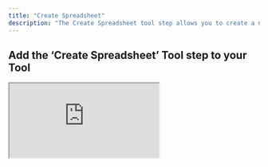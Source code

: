 ```yaml
---
title: "Create Spreadsheet"
description: "The Create Spreadsheet tool step allows you to create a new Google Sheet"
---
```


## Add the ‘Create Spreadsheet’ Tool step to your Tool


<div style={{
  position: "relative",
  boxSizing: "content-box",
  maxHeight: "80vh",
  width: "100%",
  aspectRatio: "1.8057022175290391",
  padding: "24px 0"
}}>
  <iframe
    src="https://app.supademo.com/embed/cmdwlvhar6rk59f96a2u0cfli?embed_v=2&utm_source=embed"
    loading="lazy"
    title="Google Sheets Create Spreadsheet"
    allow="clipboard-write"
    webkitallowfullscreen="true"
    mozallowfullscreen="true"
    allowFullScreen
    style={{
      position: "absolute",
      top: 0,
      left: 0,
      width: "100%",
      height: "100%",
      border: "3px solid #5E43CE",
      borderRadius: "10px",
      objectFit: "cover"
    }}
  />
</div>



You can add the ‘Create Spreadsheet’ Tool step to your Tool by:

1. Creating a new Tool, then searching for the ‘Create Spreadsheet’ Tool step
2. Click ‘Expand’ to see the full Tool step
3. Select the Drive you would like to use (defaults to "My Drive").
4. Select the name of the new spreadsheet you would like to create.
5. Select the folder you would like to create the spreadsheet in.
6. **Optional:** select the template you would like to use to create the spreadsheet.
7. Click 'Run step' to test out the Tool


## Using in an Agent

There are 3 ways to configure the tool step when using in an agent

<Tabs>
  <Tab title="Using dropdown menus">
    This is the easiest way to configure the tool step. You can select the Drive, Folder and Spreadsheet from a list of options via the dropdown menu. 

        ![Google Sheets Create Spreadsheet](/images/gs-create-spreadsheet-eg-1.png)
        
  </Tab>
  <Tab title="Using input variables">
  This option offers the most flexibility - you can use the same tool step for creating multiple spreadsheets, however you will need to manually provide the necessary Google Sheet IDs.

    ![Google Sheets Create Spreadsheet](/images/gs-create-spreadsheet-eg-2.png)

  </Tab>
  <Tab title="Mix of dropdown menus and input variables">
  This option offers the best of both worlds. You can use the dropdown menu to select the Drive, Folder and Spreadsheet, and then use an input variable for "Title" to allow the agent to dynamically pick a name for the new spreadsheet.

    ![Google Sheets Create Spreadsheet](/images/gs-create-spreadsheet-eg-3.png)
  </Tab>
</Tabs>


## Parameters

<ParamField path="Drive" type="string">
  The Drive you want to use. By default, the tool uses "My Drive".
</ParamField>


<ParamField path="Title" type="string" required>
  The title of the new spreadsheet you want to create.
</ParamField>

<ParamField path="Folder" type="string">
  The folder you want to create the spreadsheet in. To get the folder ID, navigate to the folder and copy the ID from the URL (the long ID after `/folders/`).
</ParamField>



<ParamField path="Spreadsheet ID" type="string">
  Use one of your existing spreadsheets as a template. Leave this field blank to create a new spreadsheet from scratch.
  <Tip> [You can use this tool to parse the spreadsheet ID from a url](https://app.relevanceai.com/notebook/f1db6c/d64db999bc25-4ea0-b926-30b350f69243/01e4918b-6c0a-423d-8daa-a625ced25e23)</Tip>
</ParamField>




## Frequently asked questions (FAQs)

<AccordionGroup>
<Accordion title="What is the difference between using the green input variables and the dropdown menu?">
    **The dropdown menu is the easiest way to configure the tool step**. You can select the Drive, Folder and Spreadsheet from a list of options via the dropdown menu. 
    
    **The input variables offer more flexibility** e.g. you can use the same tool step for creating multiple spreadsheets, however you will need to manually provide the necessary Google Sheet IDs.
</Accordion>
<Accordion title="Can I use a mix of both dropdown menu and green input variables?">

    If you are using the tool in an agent, this is the recommended approach. You can use the dropdown menu to select the fields that don't need to change, and then use the green input variables for "Title" to allow the agent to dynamically pick a name for the new sheet.
</Accordion>    
</AccordionGroup>



